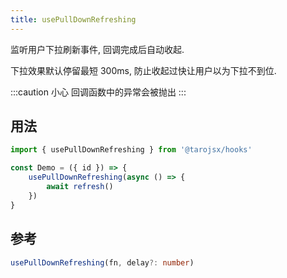 ```yaml
---
title: usePullDownRefreshing
---
```


监听用户下拉刷新事件, 回调完成后自动收起.

下拉效果默认停留最短 300ms, 防止收起过快让用户以为下拉不到位.

:::caution 小心
回调函数中的异常会被抛出
:::

## 用法

```jsx
import { usePullDownRefreshing } from '@tarojsx/hooks'

const Demo = ({ id }) => {
    usePullDownRefreshing(async () => {
        await refresh()
    })
}
```

## 参考

```ts
usePullDownRefreshing(fn, delay?: number)
```
